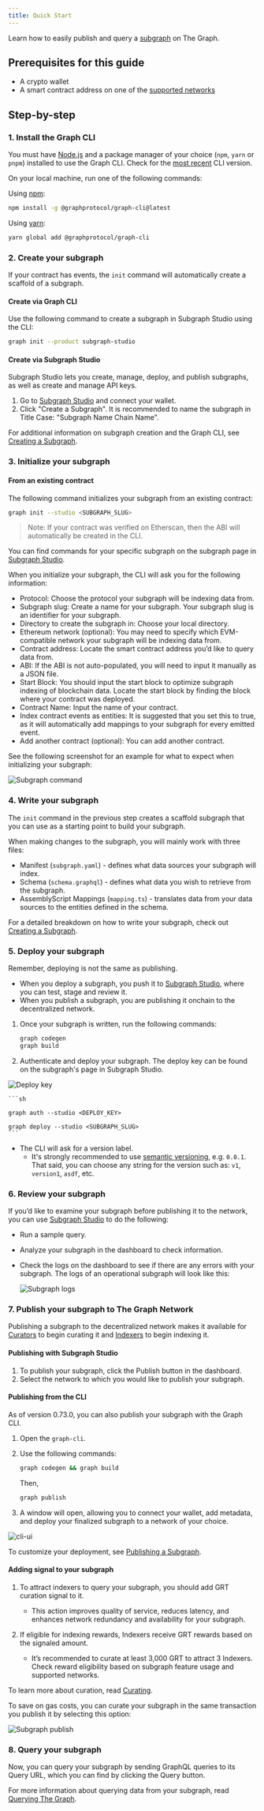 ```yaml
---
title: Quick Start
---
```


Learn how to easily publish and query a [subgraph](/developing/developer-faqs/#1-what-is-a-subgraph) on The Graph.

## Prerequisites for this guide

- A crypto wallet
- A smart contract address on one of the [supported networks](/developing/supported-networks/)

## Step-by-step

### 1. Install the Graph CLI

You must have [Node.js](https://nodejs.org/) and a package manager of your choice (`npm`, `yarn` or `pnpm`) installed to use the Graph CLI. Check for the [most recent](https://github.com/graphprotocol/graph-tooling/releases?q=%40graphprotocol%2Fgraph-cli&expanded=true) CLI version.

On your local machine, run one of the following commands:

Using [npm](https://www.npmjs.com/):

```sh
npm install -g @graphprotocol/graph-cli@latest
```

Using [yarn](https://yarnpkg.com/):

```sh
yarn global add @graphprotocol/graph-cli
```

### 2. Create your subgraph

If your contract has events, the `init` command will automatically create a scaffold of a subgraph.

#### Create via Graph CLI

Use the following command to create a subgraph in Subgraph Studio using the CLI:

```sh
graph init --product subgraph-studio
```

#### Create via Subgraph Studio

Subgraph Studio lets you create, manage, deploy, and publish subgraphs, as well as create and manage API keys.

1.  Go to [Subgraph Studio](https://thegraph.com/studio/) and connect your wallet.
2.  Click "Create a Subgraph". It is recommended to name the subgraph in Title Case: "Subgraph Name Chain Name".

For additional information on subgraph creation and the Graph CLI, see [Creating a Subgraph](/developing/creating-a-subgraph).

### 3. Initialize your subgraph

#### From an existing contract

The following command initializes your subgraph from an existing contract:

```sh
graph init --studio <SUBGRAPH_SLUG>
```

> Note: If your contract was verified on Etherscan, then the ABI will automatically be created in the CLI.

You can find commands for your specific subgraph on the subgraph page in [Subgraph Studio](https://thegraph.com/studio/).

When you initialize your subgraph, the CLI will ask you for the following information:

- Protocol: Choose the protocol your subgraph will be indexing data from.
- Subgraph slug: Create a name for your subgraph. Your subgraph slug is an identifier for your subgraph.
- Directory to create the subgraph in: Choose your local directory.
- Ethereum network (optional): You may need to specify which EVM-compatible network your subgraph will be indexing data from.
- Contract address: Locate the smart contract address you’d like to query data from.
- ABI: If the ABI is not auto-populated, you will need to input it manually as a JSON file.
- Start Block: You should input the start block to optimize subgraph indexing of blockchain data. Locate the start block by finding the block where your contract was deployed.
- Contract Name: Input the name of your contract.
- Index contract events as entities: It is suggested that you set this to true, as it will automatically add mappings to your subgraph for every emitted event.
- Add another contract (optional): You can add another contract.

See the following screenshot for an example for what to expect when initializing your subgraph:

![Subgraph command](/img/subgraph-init-example.png)

### 4. Write your subgraph

The `init` command in the previous step creates a scaffold subgraph that you can use as a starting point to build your subgraph.

When making changes to the subgraph, you will mainly work with three files:

- Manifest (`subgraph.yaml`) - defines what data sources your subgraph will index.
- Schema (`schema.graphql`) - defines what data you wish to retrieve from the subgraph.
- AssemblyScript Mappings (`mapping.ts`) - translates data from your data sources to the entities defined in the schema.

For a detailed breakdown on how to write your subgraph, check out [Creating a Subgraph](/developing/creating-a-subgraph/).

### 5. Deploy your subgraph

Remember, deploying is not the same as publishing.

- When you deploy a subgraph, you push it to [Subgraph Studio](https://thegraph.com/studio/), where you can test, stage and review it.
- When you publish a subgraph, you are publishing it onchain to the decentralized network.

1.  Once your subgraph is written, run the following commands:

    ```sh
    graph codegen
    graph build
    ```

2.  Authenticate and deploy your subgraph. The deploy key can be found on the subgraph's page in Subgraph Studio.

![Deploy key](/img/subgraph-studio-deploy-key.jpg)

    ```sh

    graph auth --studio <DEPLOY_KEY>

    graph deploy --studio <SUBGRAPH_SLUG>
    ```

- The CLI will ask for a version label.
  - It's strongly recommended to use [semantic versioning](https://semver.org/), e.g. `0.0.1`. That said, you can choose any string for the version such as: `v1`, `version1`, `asdf`, etc.

### 6. Review your subgraph

If you’d like to examine your subgraph before publishing it to the network, you can use [Subgraph Studio](https://thegraph.com/studio/) to do the following:

- Run a sample query.
- Analyze your subgraph in the dashboard to check information.
- Check the logs on the dashboard to see if there are any errors with your subgraph. The logs of an operational subgraph will look like this:

  ![Subgraph logs](/img/subgraph-logs-image.png)

### 7. Publish your subgraph to The Graph Network

Publishing a subgraph to the decentralized network makes it available for [Curators](/network/curating/) to begin curating it and [Indexers](/network/indexing/) to begin indexing it.

#### Publishing with Subgraph Studio

1.  To publish your subgraph, click the Publish button in the dashboard.
2.  Select the network to which you would like to publish your subgraph.

#### Publishing from the CLI

As of version 0.73.0, you can also publish your subgraph with the Graph CLI.

1.  Open the `graph-cli`.
2.  Use the following commands:

    ```sh
    graph codegen && graph build
    ```

    Then,

    ```sh
    graph publish
    ```

3.  A window will open, allowing you to connect your wallet, add metadata, and deploy your finalized subgraph to a network of your choice.

![cli-ui](/img/cli-ui.png)

To customize your deployment, see [Publishing a Subgraph](/publishing/publishing-a-subgraph/).

#### Adding signal to your subgraph

1.  To attract indexers to query your subgraph, you should add GRT curation signal to it.

    - This action improves quality of service, reduces latency, and enhances network redundancy and availability for your subgraph.

2.  If eligible for indexing rewards, Indexers receive GRT rewards based on the signaled amount.

    - It’s recommended to curate at least 3,000 GRT to attract 3 Indexers. Check reward eligibility based on subgraph feature usage and supported networks.

To learn more about curation, read [Curating](/network/curating/).

To save on gas costs, you can curate your subgraph in the same transaction you publish it by selecting this option:

![Subgraph publish](/img/publish-and-signal-tx.png)

### 8. Query your subgraph

Now, you can query your subgraph by sending GraphQL queries to its Query URL, which you can find by clicking the Query button.

For more information about querying data from your subgraph, read [Querying The Graph](/querying/querying-the-graph/).
